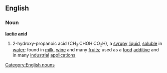 ==English==
===Noun===
{{wikipedia}}
'''[[lactic]] [[acid]]'''
#{{chemistry}} 2-hydroxy-propanoic acid (CH<sub>3</sub>.CHOH.CO<sub>2</sub>H), a [[syrupy]] [[liquid]], [[soluble]] in [[water]]; found in [[milk]], [[wine]] and many [[fruit]]s; used as a [[food]] [[additive]] and in many [[industrial]] [[application]]s
[[Category:English nouns]]